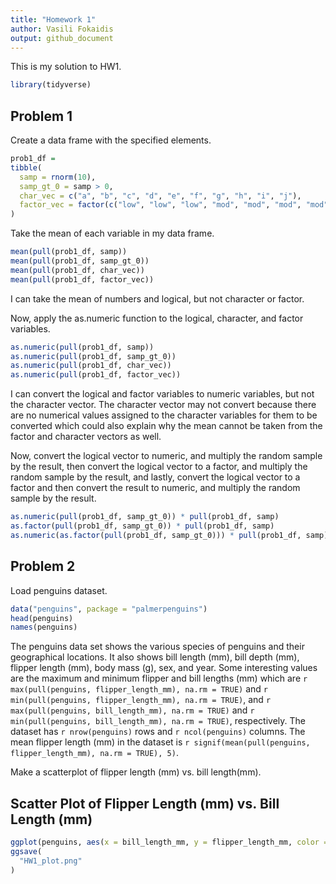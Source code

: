 ```yaml
---
title: "Homework 1"
author: Vasili Fokaidis
output: github_document
---
```


This is my solution to HW1.

```r
library(tidyverse)
```


## Problem 1

Create a data frame with the specified elements.

```r
prob1_df =
tibble(
  samp = rnorm(10),
  samp_gt_0 = samp > 0,
  char_vec = c("a", "b", "c", "d", "e", "f", "g", "h", "i", "j"),
  factor_vec = factor(c("low", "low", "low", "mod", "mod", "mod", "mod", "high", "high", "high"))
)
```

Take the mean of each variable in my data frame.

```r
mean(pull(prob1_df, samp))
mean(pull(prob1_df, samp_gt_0))
mean(pull(prob1_df, char_vec))
mean(pull(prob1_df, factor_vec))
```

I can take the mean of numbers and logical, but not character or factor.



Now, apply the as.numeric function to the logical, character, and factor variables.

```r
as.numeric(pull(prob1_df, samp))
as.numeric(pull(prob1_df, samp_gt_0))
as.numeric(pull(prob1_df, char_vec))
as.numeric(pull(prob1_df, factor_vec))
```

I can convert the logical and factor variables to numeric variables, but not the character vector. The character vector may not convert because there are no numerical values assigned to the character variables for them to be converted which could also explain why the mean cannot be taken from the factor and character vectors as well.



Now, convert the logical vector to numeric, and multiply the random sample by the result, then convert the logical vector to a factor, and multiply the random sample by the result, and lastly, convert the logical vector to a factor and then convert the result to numeric, and multiply the random sample by the result.

```r
as.numeric(pull(prob1_df, samp_gt_0)) * pull(prob1_df, samp)
as.factor(pull(prob1_df, samp_gt_0)) * pull(prob1_df, samp)
as.numeric(as.factor(pull(prob1_df, samp_gt_0))) * pull(prob1_df, samp)
```


## Problem 2

Load penguins dataset.

```r
data("penguins", package = "palmerpenguins")
head(penguins)
names(penguins)
```


The penguins data set shows the various species of penguins and their geographical locations. It also shows bill length (mm), bill depth (mm), flipper length (mm), body mass (g), sex, and year. Some interesting values are the maximum and minimum flipper and bill lengths (mm) which are `r max(pull(penguins, flipper_length_mm), na.rm = TRUE)` and `r min(pull(penguins, flipper_length_mm), na.rm = TRUE)`, and `r max(pull(penguins, bill_length_mm), na.rm = TRUE)` and `r min(pull(penguins, bill_length_mm), na.rm = TRUE)`, respectively. The dataset has `r nrow(penguins)` rows and `r ncol(penguins)` columns. The mean flipper length (mm) in the dataset is `r signif(mean(pull(penguins, flipper_length_mm), na.rm = TRUE), 5)`.


Make a scatterplot of flipper length (mm) vs. bill length(mm).

## Scatter Plot of Flipper Length (mm) vs. Bill Length (mm)

```r
ggplot(penguins, aes(x = bill_length_mm, y = flipper_length_mm, color = species)) + geom_point(size = 4)
ggsave(
  "HW1_plot.png"
)
```



